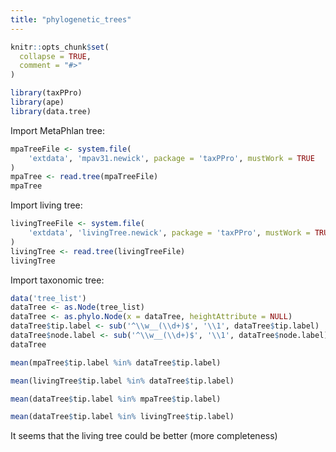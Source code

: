 ```yaml
---
title: "phylogenetic_trees"
---
```


```r
knitr::opts_chunk$set(
  collapse = TRUE,
  comment = "#>"
)
```

```r
library(taxPPro)
library(ape)
library(data.tree)
```

Import MetaPhlan tree:

```r
mpaTreeFile <- system.file(
    'extdata', 'mpav31.newick', package = 'taxPPro', mustWork = TRUE
)
mpaTree <- read.tree(mpaTreeFile)
mpaTree
```

Import living tree:

```r
livingTreeFile <- system.file(
    'extdata', 'livingTree.newick', package = 'taxPPro', mustWork = TRUE
)
livingTree <- read.tree(livingTreeFile)
livingTree
```

Import taxonomic tree:

```r
data('tree_list')
dataTree <- as.Node(tree_list)
dataTree <- as.phylo.Node(x = dataTree, heightAttribute = NULL)
dataTree$tip.label <- sub('^\\w__(\\d+)$', '\\1', dataTree$tip.label)
dataTree$node.label <- sub('^\\w__(\\d+)$', '\\1', dataTree$node.label)
dataTree
```


```r
mean(mpaTree$tip.label %in% dataTree$tip.label)
```

```r
mean(livingTree$tip.label %in% dataTree$tip.label)
```


```r
mean(dataTree$tip.label %in% mpaTree$tip.label)
```


```r
mean(dataTree$tip.label %in% livingTree$tip.label)
```

It seems that the living tree could be better (more completeness)








